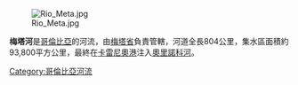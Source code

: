 [[Image:Rio_Meta.jpg|right]]

{{coord|6.19517|N|67.4564|W|source:kolossus-dewiki|display=title}}

'''梅塔河'''是[[哥倫比亞|哥倫比亞]]的河流，由[[梅塔省|梅塔省]]負責管轄，河道全長804公里，集水區面積約93,800平方公里，最終在[[卡雷尼奧港|卡雷尼奧港]]注入[[奧里諾科河|奧里諾科河]]。

{{Colombia-geo-stub}}
[[Category:哥倫比亞河流|Category:哥倫比亞河流]]